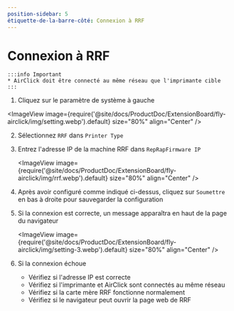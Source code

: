 ```yaml
---
position-sidebar: 5
étiquette-de-la-barre-côté: Connexion à RRF
---
```


# Connexion à RRF

    :::info Important
    * AirClick doit être connecté au même réseau que l'imprimante cible
    :::

1. Cliquez sur le paramètre de système à gauche
    
<ImageView image={require('@site/docs/ProductDoc/ExtensionBoard/fly-airclick/img/setting.webp').default} size="80%" align="Center" />

2. Sélectionnez `RRF` dans `Printer Type`
3. Entrez l'adresse IP de la machine RRF dans `RepRapFirmware IP`

    <ImageView image={require('@site/docs/ProductDoc/ExtensionBoard/fly-airclick/img/rrf.webp').default} size="80%" align="Center" />

4. Après avoir configuré comme indiqué ci-dessus, cliquez sur `Soumettre` en bas à droite pour sauvegarder la configuration
5. Si la connexion est correcte, un message apparaîtra en haut de la page du navigateur

     <ImageView image={require('@site/docs/ProductDoc/ExtensionBoard/fly-airclick/img/setting-3.webp').default} size="80%" align="Center" />

6. Si la connexion échoue
    - Vérifiez si l'adresse IP est correcte
    - Vérifiez si l'imprimante et AirClick sont connectés au même réseau
    - Vérifiez si la carte mère RRF fonctionne normalement
    - Vérifiez si le navigateur peut ouvrir la page web de RRF
